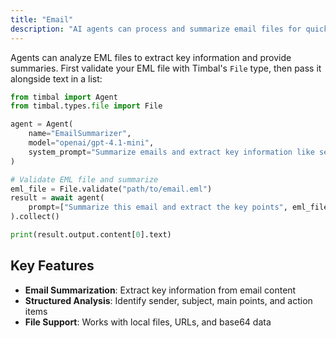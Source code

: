 ```yaml
---
title: "Email"
description: "AI agents can process and summarize email files for quick content extraction and analysis"
---
```


Agents can analyze EML files to extract key information and provide summaries. First validate your EML file with Timbal's `File` type, then pass it alongside text in a list:

```python
from timbal import Agent
from timbal.types.file import File

agent = Agent(
    name="EmailSummarizer",
    model="openai/gpt-4.1-mini",
    system_prompt="Summarize emails and extract key information like sender, subject, main points, and action items."
)

# Validate EML file and summarize
eml_file = File.validate("path/to/email.eml")
result = await agent(
    prompt=["Summarize this email and extract the key points", eml_file]
).collect()

print(result.output.content[0].text)
```

## Key Features

- **Email Summarization**: Extract key information from email content
- **Structured Analysis**: Identify sender, subject, main points, and action items
- **File Support**: Works with local files, URLs, and base64 data
